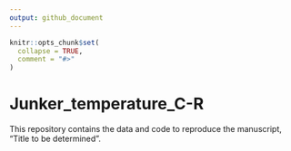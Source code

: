 ```yaml
---
output: github_document
---
```


<!-- README.md is generated from README.Rmd. Please edit that file -->

```r
knitr::opts_chunk$set(
  collapse = TRUE,
  comment = "#>"
)
```

# Junker_temperature_C-R

<!-- badges: start -->
<!-- badges: end -->

This repository contains the data and code to reproduce the manuscript, "Title to be determined".

